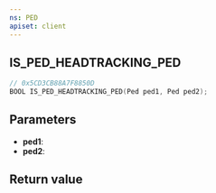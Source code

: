 ```yaml
---
ns: PED
apiset: client
---
```

## IS_PED_HEADTRACKING_PED

```c
// 0x5CD3CB88A7F8850D
BOOL IS_PED_HEADTRACKING_PED(Ped ped1, Ped ped2);
```


## Parameters
* **ped1**:
* **ped2**:

## Return value